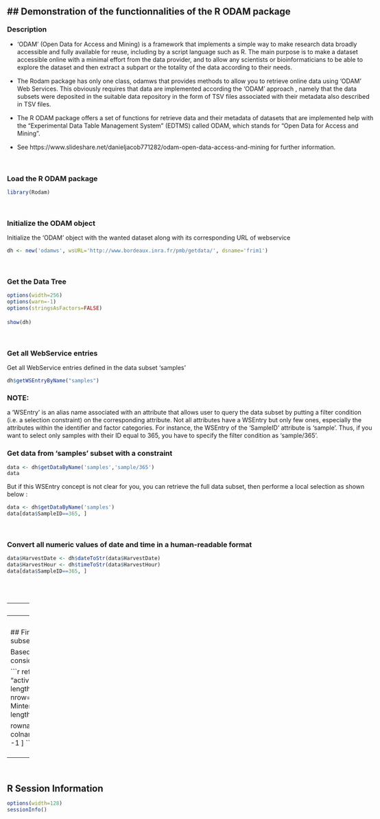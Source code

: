 <!-- 
%\VignetteEngine{knitr::knitr}
%\VignetteIndexEntry{Wrapper Functions for ODAM (Open Data for Access and Mining) Web Services} 
-->

<style>
body { max-width:1200px; line-height: 18px; }
</style>

## Demonstration of the functionnalities of the R ODAM package 
---

### Description

* 'ODAM' (Open Data for Access and Mining) is a framework that implements a simple way to make research data broadly accessible and fully available for reuse, including by a script language such as R. The main purpose is to make a dataset accessible online with a minimal effort from the data provider, and to allow any scientists or bioinformaticians to be able to explore the dataset and then extract a subpart or the totality of the data according to their needs.

* The Rodam package has only one class, odamws that provides methods to allow you to retrieve online data using 'ODAM' Web Services. This obviously requires that data are implemented according the 'ODAM' approach , namely that the data subsets were deposited in the suitable data repository in the form of TSV files associated with  their metadata also described  in TSV files.
* The R ODAM package offers a set of functions for retrieve data and their metadata of datasets that are implemented help with the "Experimental Data Table Management System" (EDTMS) called ODAM, which stands for "Open Data for Access and Mining".

* See https://www.slideshare.net/danieljacob771282/odam-open-data-access-and-mining for further information.



<br>

### Load the R ODAM package

```r
library(Rodam)
```

<br>

### Initialize the ODAM object

Initialize the 'ODAM' object with the wanted dataset along with its corresponding URL of webservice

```r
dh <- new('odamws', wsURL='http://www.bordeaux.inra.fr/pmb/getdata/', dsname='frim1')
```
<br>

### Get the Data Tree

```r
options(width=256)
options(warn=-1)
options(stringsAsFactors=FALSE)

show(dh)
```
<br>

### Get all WebService entries

Get all WebService entries defined in the data subset 'samples'

```r
dh$getWSEntryByName("samples")
```

### NOTE:

a 'WSEntry' is an alias name associated with an attribute that allows user to query the data subset by putting a filter condition (i.e. a selection constraint) on the corresponding attribute. Not all attributes have a WSEntry but only few ones, especially the attributes within the identifier and factor categories. For instance, the WSEntry of the 'SampleID' attribute is 'sample'. Thus, if you want to select only samples with their ID equal to 365, you have to specify the filter condition as  'sample/365'.
<br>

### Get data from 'samples' subset with a constraint

```r
data <- dh$getDataByName('samples','sample/365')
data
```

But if this WSEntry concept is not clear for you, you can retrieve the full data subset, then performe a local selection as shown below :

```r
data <- dh$getDataByName('samples') 
data[data$SampleID==365, ]
```
<br>

### Convert all numeric values of date and time  in a human-readable format

```r
data$HarvestDate <- dh$dateToStr(data$HarvestDate)
data$HarvestHour <- dh$timeToStr(data$HarvestHour)
data[data$SampleID==365, ]
```

<br><br>

---
<br>

##  Get 'activome' data subset

Get 'activome' data subset along with its metadata

```r
ds <- dh$getSubsetByName('activome')
ds$samples   # Show the identifier defined in the data subset
ds$facnames  # Show all factors defined in the data subset
```
```r
options(width=150)
```
```r
ds$varnames  # Show all quantitative variables defined in the data subset
ds$qualnames # Show all qualitative variables defined in the data subset
ds$WSEntry   # Show all WS entries defined in the data subset
```
<br>

## Boxplot of all variables defined in ds$varnames

```r
Rank <- simplify2array(lapply(ds$varnames, function(x) { round(mean(log10(ds$data[ , x]), na.rm=T)) }))
cols <- c('red', 'orange', 'darkgreen', 'blue', 'purple')
boxplot(log10(ds$data[, ds$varnames]), outline=F, horizontal=T, border=cols[Rank], las=2, cex.axis=0.5)
```
<br><br>

---
<br>

## Find how many IDs in common  there are between the subsets

Based on the subset network, the common ID to be considered is  the "SampleID" identifier

```r
 refID <- "SampleID"
 subsetList <- c( "samples", "activome", "qNMR_metabo", "cellwall_metabo" )
 n <- length(subsetList)
 Mintersubsets <- matrix(data=0, nrow=n, ncol=n)
 for (i in 1:(n-1))
     for (j in (i+1):n)
          Mintersubsets[i,j] <- length(dh$getCommonID(refID,subsetList[i],subsetList[j]))
 
 rownames(Mintersubsets) <- subsetList
 colnames(Mintersubsets) <- subsetList
 Mintersubsets[ -n, -1 ]
```
<br><br>

---
<br>

## R Session Information
```r
options(width=128)
sessionInfo()
```

